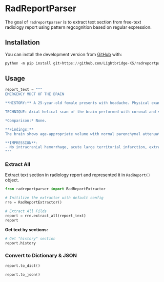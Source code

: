 # RadReportParser

<!-- badges: start -->


<!-- badges: end -->



The goal of `radreportparser` is to extract text section from free-text radiology report using pattern regcognition based on regular expression. 

## Installation

You can install the development version from [GitHub](https://github.com/Lightbridge-KS/radreportparser) with:

```python
python -m pip install git+https://github.com/Lightbridge-KS/radreportparser
```


## Usage


```python
report_text = """
EMERGENCY MDCT OF THE BRAIN

**HISTORY:** A 25-year-old female presents with headache. Physical examination reveals no focal neurological deficits.

TECHNIQUE: Axial helical scan of the brain performed with coronal and sagittal reconstructions.

*Comparison:* None.

**Findings:**
The brain shows age-appropriate volume with normal parenchymal attenuation and gray-white differentiation. No acute infarction or hemorrhage identified. The ventricles are normal in size without intraventricular hemorrhage. No extra-axial collection, midline shift, or brain herniation. The vascular structures appear normal. The calvarium and skull base show no fracture. Visualized paranasal sinuses, mastoids, and upper cervical spine are unremarkable.

**IMPRESSION**:
- No intracranial hemorrhage, acute large territorial infarction, extra-axial collection, midline shift, brain herniation, or skull fracture identified.
"""
```

### Extract All

Extract text section in radiology report and represented it in `RadReport()` object.

```python
from radreportparser import RadReportExtractor

# Initilize the extractor with default config
rre = RadReportExtractor()

# Extract All Filds
report = rre.extract_all(report_text)
report
```

**Get text by sections:**

```python
# Get "history" section
report.history
```


### Convert to Dictionary & JSON

```python
report.to_dict()
```


```python
report.to_json()
```